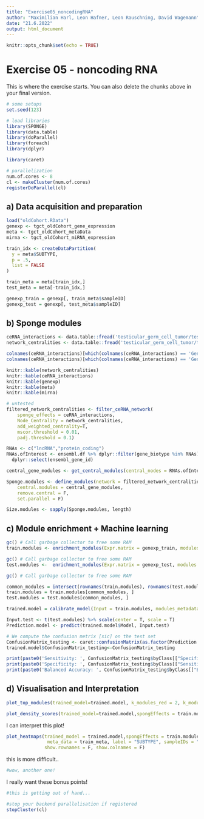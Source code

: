 ```yaml
---
title: "Exercise05_noncodingRNA"
author: "Maximilian Harl, Leon Hafner, Leon Rauschning, David Wagemann"
date: "21.6.2022"
output: html_document
---
```


```r
knitr::opts_chunk$set(echo = TRUE)
```

# Exercise 05 - noncoding RNA

This is where the exercise starts. You can also delete the chunks above in your final version.

```r
# some setups
set.seed(123)

# load libraries
library(SPONGE)
library(data.table)
library(doParallel)
library(foreach)
library(dplyr)

library(caret)

# parallelization
num.of.cores <- 8
cl <- makeCluster(num.of.cores) 
registerDoParallel(cl)
```

## a) Data acquisition and preparation 

```r
load("oldCohort.RData")
genexp <- tgct_oldCohort_gene_expression
meta <- tgct_oldCohort_metaData
mirna <- tgct_oldCohort_miRNA_expression

train_idx <- createDataPartition(
  y = meta$SUBTYPE,
  p = .5,
  list = FALSE
)

train_meta = meta[train_idx,]
test_meta = meta[-train_idx,]

genexp_train = genexp[, train_meta$sampleID]
genexp_test = genexp[, test_meta$sampleID]

```

## b) Sponge modules 

```r
ceRNA_interactions <- data.table::fread('testicular_germ_cell_tumor/testicular_germ_cell_tumor_networkInteractions_full.csv') 
network_centralities <- data.table::fread('testicular_germ_cell_tumor/testicular_germ_cell_tumor_networkAnalysis.csv')

colnames(ceRNA_interactions)[which(colnames(ceRNA_interactions) == 'GeneA')] <- 'geneA'
colnames(ceRNA_interactions)[which(colnames(ceRNA_interactions) == 'GeneB')] <- 'geneB'

knitr::kable(network_centralities)
knitr::kable(ceRNA_interactions)
knitr::kable(genexp)
knitr::kable(meta)
knitr::kable(mirna)

# untested
filtered_network_centralities <- filter_ceRNA_network(
	sponge_effects = ceRNA_interactions,
	Node_Centrality = network_centralities,
	add_weighted_centrality=T,
	mscor.threshold = 0.01,
	padj.threshold = 0.1)

RNAs <- c("lncRNA","protein_coding")
RNAs.ofInterest <- ensembl.df %>% dplyr::filter(gene_biotype %in% RNAs) %>%
  dplyr::select(ensembl_gene_id)

central_gene_modules <- get_central_modules(central_nodes = RNAs.ofInterest$ensembl_gene_id,node_centrality = filtered_network_centralities$Node_Centrality, ceRNA_class = RNAs, centrality_measure = "Weighted_Degree", cutoff = 10)

Sponge.modules <- define_modules(network = filtered_network_centralities$Sponge.filtered,
	central.modules = central_gene_modules,
	remove.central = F,
	set.parallel = F)

Size.modules <- sapply(Sponge.modules, length)

```

## c) Module enrichment + Machine learning

```r
gc() # Call garbage collector to free some RAM
train.modules <- enrichment_modules(Expr.matrix = genexp_train, modules = Sponge.modules, bin.size = 10, min.size = 1, max.size = 2000, min.expr = 1, method = "OE", cores=1)

gc() # Call garbage collector to free some RAM
test.modules <-  enrichment_modules(Expr.matrix = genexp_test, modules = Sponge.modules, bin.size = 10, min.size = 1, max.size = 2000, min.expr = 1, method = "OE", cores=1)

gc() # Call garbage collector to free some RAM

common_modules = intersect(rownames(train.modules), rownames(test.modules))
train.modules = train.modules[common_modules, ]
test.modules = test.modules[common_modules, ]

trained.model = calibrate_model(Input = train.modules, modules_metadata = train_meta, label = "SUBTYPE", sampleIDs = "sampleID",Metric = "Exact_match", n_folds = 2, repetitions = 1)

```

```r

Input.test <- t(test.modules) %>% scale(center = T, scale = T)
Prediction.model <- predict(trained.model$Model, Input.test)

# We compute the confusion metrix [sic] on the test set
ConfusionMatrix_testing <- caret::confusionMatrix(as.factor(Prediction.model), as.factor(test_meta$SUBTYPE))
trained.model$ConfusionMatrix_testing<-ConfusionMatrix_testing

print(paste0('Sensitivity: ', ConfusionMatrix_testing$byClass[["Specificity"]]))
print(paste0('Specificity: ', ConfusionMatrix_testing$byClass[["Sensitivity"]]))
print(paste0('Balanced Accuracy: ', ConfusionMatrix_testing$byClass[["Balanced Accuracy"]]))
```
## d) Visualisation and Interpretation

```r
plot_top_modules(trained_model=trained.model, k_modules_red = 2, k_modules = 4)
```

```r
plot_density_scores(trained_model=trained.model,spongEffects = train.modules, meta_data = train_meta, label = "SUBTYPE", sampleIDs = "sampleID")
```
I can interpret this plot!

```r
plot_heatmaps(trained_model = trained.model,spongEffects = train.modules,
               meta_data = train_meta, label = "SUBTYPE", sampleIDs = "sampleID",Modules_to_Plot = 2,
              show.rownames = F, show.colnames = F)
```
this is more difficult..

```r
#wow, another one! 
```
I really want these bonus points!

```r
#this is getting out of hand...
```

```r
#stop your backend parallelisation if registered
stopCluster(cl) 
```
